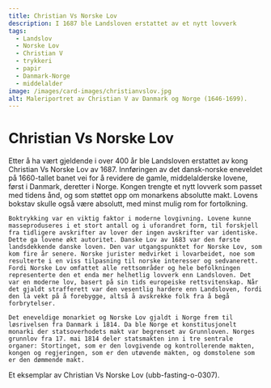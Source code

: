 ```yaml
---
title: Christian Vs Norske Lov
description: I 1687 ble Landsloven erstattet av et nytt lovverk
tags:
  - Landslov
  - Norske Lov
  - Christian V
  - trykkeri
  - papir
  - Danmark-Norge
  - middelalder
image: /images/card-images/christianvslov.jpg
alt: Maleriportret av Christian V av Danmark og Norge (1646-1699).
---
```



# Christian Vs Norske Lov

<Container stil="initial side">
    Etter å ha vært gjeldende i over 400 år ble Landsloven erstattet av kong Christian Vs Norske Lov av 1687. Innføringen av det dansk-norske eneveldet på 1660-tallet banet vei for å revidere de gamle, middelalderske lovene, først i Danmark, deretter i Norge. Kongen trengte et nytt lovverk som passet med tidens ånd, og som støttet opp om monarkens absolutte makt. Lovens bokstav skulle også være absolutt, med minst mulig rom for fortolkning. 
    
    Boktrykking var en viktig faktor i moderne lovgivning. Lovene kunne masseproduseres i et stort antall og i uforandret form, til forskjell fra tidligere avskrifter av lover der ingen avskrifter var identiske. Dette ga lovene økt autoritet. Danske Lov av 1683 var den første landsdekkende danske loven. Den var utgangspunktet for Norske Lov, som kom fire år senere. Norske jurister medvirket i lovarbeidet, noe som resulterte i en viss tilpasning til norske interesser og sedvanerett. Fordi Norske Lov omfattet alle rettsområder og hele befolkningen representerte den et enda mer helhetlig lovverk enn Landsloven. Det var en moderne lov, basert på sin tids europeiske rettsvitenskap. Når det gjaldt strafferett var den vesentlig hardere enn Landsloven, fordi den la vekt på å forebygge, altså å avskrekke folk fra å begå forbrytelser. 
    
    Det eneveldige monarkiet og Norske Lov gjaldt i Norge frem til løsrivelsen fra Danmark i 1814. Da ble Norge et konstitusjonelt monarki der statsoverhodets makt var begrenset av Grunnloven. Norges grunnlov fra 17. mai 1814 deler statsmakten inn i tre sentrale organer: Stortinget, som er den lovgivende og kontrollerende makten, kongen og regjeringen, som er den utøvende makten, og domstolene som er den dømmende makt.
</Container>

<Work id="ubb-fasting-o-0307" marcus="https://marcus.uib.no/instance/book/ubb-fasting-o-0307.html">
Et eksemplar av Christian Vs Norske Lov (ubb-fasting-o-0307).
</Work>
<Spacer height={170}/>
